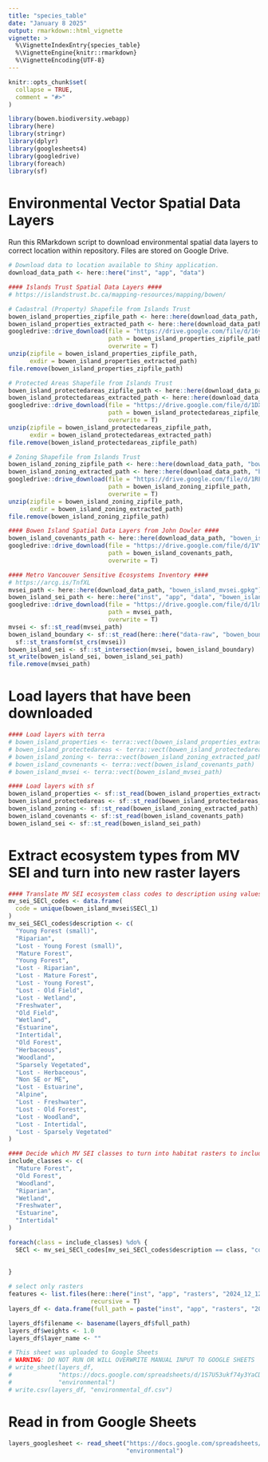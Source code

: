 ```yaml
---
title: "species_table"
date: "January 8 2025"
output: rmarkdown::html_vignette
vignette: >
  %\VignetteIndexEntry{species_table}
  %\VignetteEngine{knitr::rmarkdown}
  %\VignetteEncoding{UTF-8}
---
```


```r
knitr::opts_chunk$set(
  collapse = TRUE,
  comment = "#>"
)
```

```r
library(bowen.biodiversity.webapp)
library(here)
library(stringr)
library(dplyr)
library(googlesheets4)
library(googledrive)
library(foreach)
library(sf)
```

# Environmental Vector Spatial Data Layers 
Run this RMarkdown script to download environmental spatial data layers to correct location within repository. Files are stored on Google Drive. 

```r
# Download data to location available to Shiny application. 
download_data_path <- here::here("inst", "app", "data")

#### Islands Trust Spatial Data Layers ####
# https://islandstrust.bc.ca/mapping-resources/mapping/bowen/ 

# Cadastral (Property) Shapefile from Islands Trust
bowen_island_properties_zipfile_path <- here::here(download_data_path, "bowen_island_properties.zip")
bowen_island_properties_extracted_path <- here::here(download_data_path, "bowen_island_properties")
googledrive::drive_download(file = "https://drive.google.com/file/d/16ys45qQdcnyJb1hUoG7Mi7cxUgTctZDI/view?usp=drive_link",
                            path = bowen_island_properties_zipfile_path,
                            overwrite = T)
unzip(zipfile = bowen_island_properties_zipfile_path,
      exdir = bowen_island_properties_extracted_path)
file.remove(bowen_island_properties_zipfile_path)

# Protected Areas Shapefile from Islands Trust
bowen_island_protectedareas_zipfile_path <- here::here(download_data_path, "bowen_island_protectedareas.zip")
bowen_island_protectedareas_extracted_path <- here::here(download_data_path, "bowen_island_protectedareas")
googledrive::drive_download(file = "https://drive.google.com/file/d/1DXpqHi7RdfM3hImS3qTzzWH1dwj-dmu8/view?usp=drive_link",
                            path = bowen_island_protectedareas_zipfile_path,
                            overwrite = T)
unzip(zipfile = bowen_island_protectedareas_zipfile_path,
      exdir = bowen_island_protectedareas_extracted_path)
file.remove(bowen_island_protectedareas_zipfile_path)

# Zoning Shapefile from Islands Trust
bowen_island_zoning_zipfile_path <- here::here(download_data_path, "bowen_island_zoning.zip")
bowen_island_zoning_extracted_path <- here::here(download_data_path, "bowen_island_zoning")
googledrive::drive_download(file = "https://drive.google.com/file/d/1RFqBN38KRZ_VEA3733JYWSa_aF_P-YBh/view?usp=drive_link",
                            path = bowen_island_zoning_zipfile_path,
                            overwrite = T)
unzip(zipfile = bowen_island_zoning_zipfile_path,
      exdir = bowen_island_zoning_extracted_path)
file.remove(bowen_island_zoning_zipfile_path)

#### Bowen Island Spatial Data Layers from John Dowler ####
bowen_island_covenants_path <- here::here(download_data_path, "bowen_island_covenants.gpkg")
googledrive::drive_download(file = "https://drive.google.com/file/d/1VY9DG0uosIWDnHviGwb0t_FvLIEkqfO7/view?usp=drive_link",
                            path = bowen_island_covenants_path,
                            overwrite = T)

#### Metro Vancouver Sensitive Ecosystems Inventory ####
# https://arcg.is/TnfXL 
mvsei_path <- here::here(download_data_path, "bowen_island_mvsei.gpkg")
bowen_island_sei_path <- here::here("inst", "app", "data", "bowen_island_sei.gpkg")
googledrive::drive_download(file = "https://drive.google.com/file/d/1lmH7UA0kBBBwnfaJDd9uIuVK0Aolwt_c/view?usp=drive_link",
                            path = mvsei_path,
                            overwrite = T)
mvsei <- sf::st_read(mvsei_path)
bowen_island_boundary <- sf::st_read(here::here("data-raw", "bowen_boundary")) %>%
  sf::st_transform(st_crs(mvsei))
bowen_island_sei <- sf::st_intersection(mvsei, bowen_island_boundary)
st_write(bowen_island_sei, bowen_island_sei_path)
file.remove(mvsei_path)
```

# Load layers that have been downloaded
```r
#### Load layers with terra
# bowen_island_properties <- terra::vect(bowen_island_properties_extracted_path)
# bowen_island_protectedareas <- terra::vect(bowen_island_protectedareas_extracted_path)
# bowen_island_zoning <- terra::vect(bowen_island_zoning_extracted_path)
# bowen_island_covnenants <- terra::vect(bowen_island_covenants_path)
# bowen_island_mvsei <- terra::vect(bowen_island_mvsei_path)

#### Load layers with sf
bowen_island_properties <- sf::st_read(bowen_island_properties_extracted_path)
bowen_island_protectedareas <- sf::st_read(bowen_island_protectedareas_extracted_path)
bowen_island_zoning <- sf::st_read(bowen_island_zoning_extracted_path)
bowen_island_covenants <- sf::st_read(bowen_island_covenants_path)
bowen_island_sei <- sf::st_read(bowen_island_sei_path)
```


# Extract ecosystem types from MV SEI and turn into new raster layers
```r
#### Translate MV SEI ecosystem class codes to description using values from data docs ####
mv_sei_SECl_codes <- data.frame(
  code = unique(bowen_island_mvsei$SECl_1)
)
mv_sei_SECl_codes$description <- c(
  "Young Forest (small)",
  "Riparian",
  "Lost - Young Forest (small)",
  "Mature Forest",
  "Young Forest",
  "Lost - Riparian",
  "Lost - Mature Forest",
  "Lost - Young Forest",
  "Lost - Old Field",
  "Lost - Wetland",
  "Freshwater",
  "Old Field",
  "Wetland",
  "Estuarine",
  "Intertidal",
  "Old Forest",
  "Herbaceous",
  "Woodland",
  "Sparsely Vegetated",
  "Lost - Herbaceous",
  "Non SE or ME",
  "Lost - Estuarine",
  "Alpine",
  "Lost - Freshwater",
  "Lost - Old Forest",
  "Lost - Woodland",
  "Lost - Intertidal",
  "Lost - Sparsely Vegetated"
)

#### Decide which MV SEI classes to turn into habitat rasters to include into Zonation run ####
include_classes <- c(
  "Mature Forest",
  "Old Forest",
  "Woodland",
  "Riparian",
  "Wetland",
  "Freshwater",
  "Estuarine",
  "Intertidal"
)

foreach(class = include_classes) %do% {
  SECl <- mv_sei_SECl_codes[mv_sei_SECl_codes$description == class, "code"]
  
  
}


```


```r
# select only rasters
features <- list.files(here::here("inst", "app", "rasters", "2024_12_12_Environment_100m_Bowen_Island"),
                       recursive = T)
layers_df <- data.frame(full_path = paste("inst", "app", "rasters", "2024_12_12_Environment_100m_Bowen_Island", features, sep = "/"))

layers_df$filename <- basename(layers_df$full_path)
layers_df$weights <- 1.0
layers_df$layer_name <- ""

# This sheet was uploaded to Google Sheets
# WARNING: DO NOT RUN OR WILL OVERWRITE MANUAL INPUT TO GOOGLE SHEETS
# write_sheet(layers_df,
#             "https://docs.google.com/spreadsheets/d/1S7U53ukf74y3YaCDZUUSCh2Rv_wpbdZ4veH-BotoQKo/edit?gid=0#gid=0",
#             "environmental")
# write.csv(layers_df, "environmental_df.csv")
```

# Read in from Google Sheets 
```r
layers_googlesheet <- read_sheet("https://docs.google.com/spreadsheets/d/1S7U53ukf74y3YaCDZUUSCh2Rv_wpbdZ4veH-BotoQKo/edit?gid=0#gid=0",
                                 "environmental")
```


